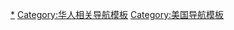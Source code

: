 {{Navbox
|name  = 美国华人组织
|title = [[美国华人]]组织
|bodyclass = hlist
|state = autocollapse
|above = 

|group1 = [[美国华人协会列表|协会]]
|list1 = 
* [[秉公堂]]
* [[布禄仑华人协会]]
* [[美國金甌同鄉聯誼會]]
* [[同源會]]
* [[华人咨询服务处]]
* [[中华公所]]
* [[驻美中华总会馆]]
* [[洪門致公堂]]
* [[华人手工洗衣联盟]]
* [[北美华人音乐社团]]
* [[华人职工会]]
* [[華人權益促進會]]
* [[百人会‎]]
* [[伍胥山公所]]
* [[甄舜河堂]]
* [[協勝公會]]
* [[龍岡親義公所]]
* [[全美华人协会]]
* [[全美华人金融协会]]
* [[合勝堂]]
* [[义和拳]]
* [[会馆]]
* [[聯成公所]]
* [[紐約華僑學校]]
* [[安良工商會]]
* [[美華協會]]
* [[红卫党]]
* [[硅谷华人协会]]
* [[遡源堂]]
* [[萃勝工商會]]
* [[紐約大鵬同鄉會]]
* [[华尔街人]]
* [[大華府地區中文學校聯誼會]]
* [[英端工商會]]

|group2 = 博物馆
|list2 = 
* [[美國華人博物館]]
* [[華美博物館]]
* {{link-en|芝加哥美洲华裔博物馆|Chinese American Museum of Chicago|芝加哥美洲华裔博物馆}}
* [[陆荣昌亚洲博物馆]]
* [[美国华人历史学会]]
* [[南加州華人歷史學會]]
* [[旧金山中华文化中心]]
* [[列聖宮]]
* [[紫禁花园]]
* [[金華中藥店歷史地點]]
* [[美华学会]]
* [[雲林廟]]
* [[和兴会馆]]
}}<noinclude>

[[Category:美国华人组织|*]]
[[Category:华人相关导航模板]]
[[Category:美国导航模板]]
</noinclude>